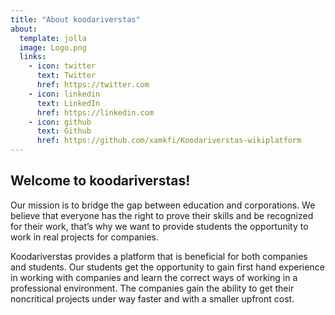```yaml
---
title: "About koodariverstas"
about:
  template: jolla
  image: Logo.png
  links:
    - icon: twitter
      text: Twitter
      href: https://twitter.com
    - icon: linkedin
      text: LinkedIn
      href: https://linkedin.com
    - icon: github
      text: Github
      href: https://github.com/xamkfi/Koodariverstas-wikiplatform
---
```


## Welcome to koodariverstas! 

Our mission is to bridge the gap between education and corporations. We believe that everyone has the right to prove their skills and be recognized for their work, that's why we want to provide students the opportunity to work in real projects for companies.

Koodariverstas provides a platform that is beneficial for both companies and students. Our students get the opportunity to gain first hand experience in working with companies and learn the correct ways of working in a professional environment. The companies gain the ability to get their noncritical projects under way faster and with a smaller upfront cost.